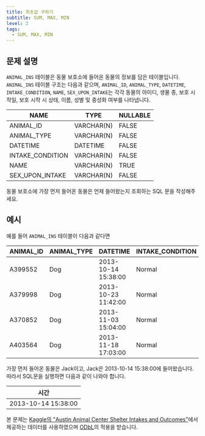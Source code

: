 ```yaml
---
title: 최솟값 구하기
subtitle: SUM, MAX, MIN
level: 2
tags:
  - SUM, MAX, MIN
---
```


## 문제 설명

`ANIMAL_INS` 테이블은 동물 보호소에 들어온 동물의 정보를 담은 테이블입니다. `ANIMAL_INS` 테이블 구조는 다음과 같으며, `ANIMAL_ID`, `ANIMAL_TYPE`, `DATETIME`, `INTAKE_CONDITION`, `NAME`, `SEX_UPON_INTAKE`는 각각 동물의 아이디, 생물 종, 보호 시작일, 보호 시작 시 상태, 이름, 성별 및 중성화 여부를 나타냅니다.

| NAME             | TYPE       | NULLABLE |
| ---------------- | ---------- | -------- |
| ANIMAL_ID        | VARCHAR(N) | FALSE    |
| ANIMAL_TYPE      | VARCHAR(N) | FALSE    |
| DATETIME         | DATETIME   | FALSE    |
| INTAKE_CONDITION | VARCHAR(N) | FALSE    |
| NAME             | VARCHAR(N) | TRUE     |
| SEX_UPON_INTAKE  | VARCHAR(N) | FALSE    |

동물 보호소에 가장 먼저 들어온 동물은 언제 들어왔는지 조회하는 SQL 문을 작성해주세요.

## 예시

예를 들어 `ANIMAL_INS` 테이블이 다음과 같다면

| ANIMAL_ID | ANIMAL_TYPE | DATETIME            | INTAKE_CONDITION | NAME     | SEX_UPON_INTAKE |
| --------- | ----------- | ------------------- | ---------------- | -------- | --------------- |
| A399552   | Dog         | 2013-10-14 15:38:00 | Normal           | Jack     | Neutered Male   |
| A379998   | Dog         | 2013-10-23 11:42:00 | Normal           | Disciple | Intact Male     |
| A370852   | Dog         | 2013-11-03 15:04:00 | Normal           | Katie    | Spayed Female   |
| A403564   | Dog         | 2013-11-18 17:03:00 | Normal           | Anna     | Spayed Female   |

가장 먼저 들어온 동물은 Jack이고, Jack은 2013-10-14 15:38:00에 들어왔습니다. 따라서 SQL문을 실행하면 다음과 같이 나와야 합니다.

| 시간                |
| ------------------- |
| 2013-10-14 15:38:00 |

본 문제는 [Kaggle의 "Austin Animal Center Shelter Intakes and Outcomes"](https://www.kaggle.com/aaronschlegel/austin-animal-center-shelter-intakes-and-outcomes)에서 제공하는 데이터를 사용하였으며 [ODbL](https://opendatacommons.org/licenses/odbl/1.0/)의 적용을 받습니다.
